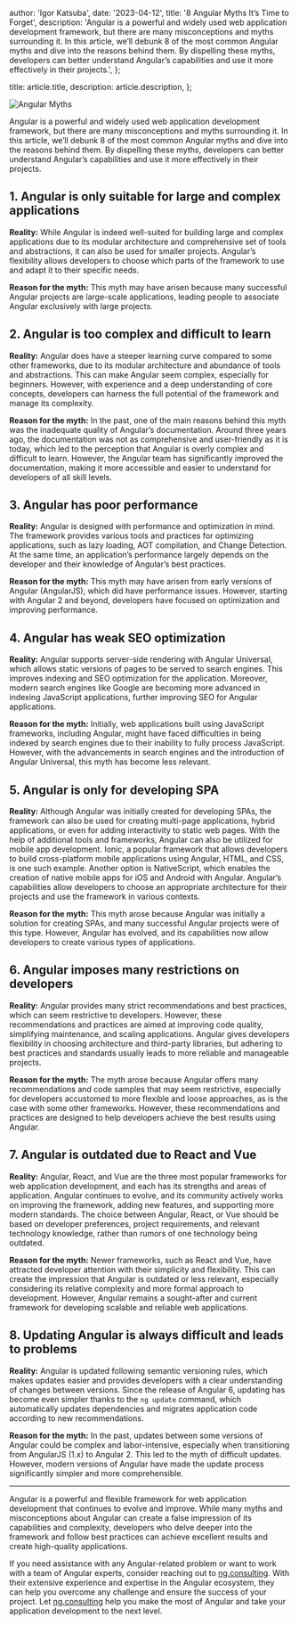 
  author: 'Igor Katsuba',
  date: '2023-04-12',
  title: '8 Angular Myths It’s Time to Forget',
  description:
    'Angular is a powerful and widely used web application development framework, but there are many misconceptions and myths surrounding it. In this article, we’ll debunk 8 of the most common Angular myths and dive into the reasons behind them. By dispelling these myths, developers can better understand Angular’s capabilities and use it more effectively in their projects.',
};

  title: article.title,
  description: article.description,
};


<Image src={angularMyths} alt="Angular Myths" />

Angular is a powerful and widely used web application development framework, but there are many misconceptions and myths surrounding it. In this article, we’ll debunk 8 of the most common Angular myths and dive into the reasons behind them. By dispelling these myths, developers can better understand Angular’s capabilities and use it more effectively in their projects.

## 1\. Angular is only suitable for large and complex applications

**Reality:** While Angular is indeed well-suited for building large and complex applications due to its modular architecture and comprehensive set of tools and abstractions, it can also be used for smaller projects. Angular’s flexibility allows developers to choose which parts of the framework to use and adapt it to their specific needs.

**Reason for the myth:** This myth may have arisen because many successful Angular projects are large-scale applications, leading people to associate Angular exclusively with large projects.

## 2\. Angular is too complex and difficult to learn

**Reality:** Angular does have a steeper learning curve compared to some other frameworks, due to its modular architecture and abundance of tools and abstractions. This can make Angular seem complex, especially for beginners. However, with experience and a deep understanding of core concepts, developers can harness the full potential of the framework and manage its complexity.

**Reason for the myth:** In the past, one of the main reasons behind this myth was the inadequate quality of Angular’s documentation. Around three years ago, the documentation was not as comprehensive and user-friendly as it is today, which led to the perception that Angular is overly complex and difficult to learn. However, the Angular team has significantly improved the documentation, making it more accessible and easier to understand for developers of all skill levels.

## 3\. Angular has poor performance

**Reality:** Angular is designed with performance and optimization in mind. The framework provides various tools and practices for optimizing applications, such as lazy loading, AOT compilation, and Change Detection. At the same time, an application’s performance largely depends on the developer and their knowledge of Angular’s best practices.

**Reason for the myth:** This myth may have arisen from early versions of Angular (AngularJS), which did have performance issues. However, starting with Angular 2 and beyond, developers have focused on optimization and improving performance.

## 4\. Angular has weak SEO optimization

**Reality:** Angular supports server-side rendering with Angular Universal, which allows static versions of pages to be served to search engines. This improves indexing and SEO optimization for the application. Moreover, modern search engines like Google are becoming more advanced in indexing JavaScript applications, further improving SEO for Angular applications.

**Reason for the myth:** Initially, web applications built using JavaScript frameworks, including Angular, might have faced difficulties in being indexed by search engines due to their inability to fully process JavaScript. However, with the advancements in search engines and the introduction of Angular Universal, this myth has become less relevant.

## 5\. Angular is only for developing SPA

**Reality:** Although Angular was initially created for developing SPAs, the framework can also be used for creating multi-page applications, hybrid applications, or even for adding interactivity to static web pages. With the help of additional tools and frameworks, Angular can also be utilized for mobile app development. Ionic, a popular framework that allows developers to build cross-platform mobile applications using Angular, HTML, and CSS, is one such example. Another option is NativeScript, which enables the creation of native mobile apps for iOS and Android with Angular. Angular’s capabilities allow developers to choose an appropriate architecture for their projects and use the framework in various contexts.

**Reason for the myth:** This myth arose because Angular was initially a solution for creating SPAs, and many successful Angular projects were of this type. However, Angular has evolved, and its capabilities now allow developers to create various types of applications.

## 6\. Angular imposes many restrictions on developers

**Reality:** Angular provides many strict recommendations and best practices, which can seem restrictive to developers. However, these recommendations and practices are aimed at improving code quality, simplifying maintenance, and scaling applications. Angular gives developers flexibility in choosing architecture and third-party libraries, but adhering to best practices and standards usually leads to more reliable and manageable projects.

**Reason for the myth:** The myth arose because Angular offers many recommendations and code samples that may seem restrictive, especially for developers accustomed to more flexible and loose approaches, as is the case with some other frameworks. However, these recommendations and practices are designed to help developers achieve the best results using Angular.

## 7\. Angular is outdated due to React and Vue

**Reality:** Angular, React, and Vue are the three most popular frameworks for web application development, and each has its strengths and areas of application. Angular continues to evolve, and its community actively works on improving the framework, adding new features, and supporting more modern standards. The choice between Angular, React, or Vue should be based on developer preferences, project requirements, and relevant technology knowledge, rather than rumors of one technology being outdated.

**Reason for the myth:** Newer frameworks, such as React and Vue, have attracted developer attention with their simplicity and flexibility. This can create the impression that Angular is outdated or less relevant, especially considering its relative complexity and more formal approach to development. However, Angular remains a sought-after and current framework for developing scalable and reliable web applications.

## 8\. Updating Angular is always difficult and leads to problems

**Reality:** Angular is updated following semantic versioning rules, which makes updates easier and provides developers with a clear understanding of changes between versions. Since the release of Angular 6, updating has become even simpler thanks to the `ng update` command, which automatically updates dependencies and migrates application code according to new recommendations.

**Reason for the myth:** In the past, updates between some versions of Angular could be complex and labor-intensive, especially when transitioning from AngularJS (1.x) to Angular 2. This led to the myth of difficult updates. However, modern versions of Angular have made the update process significantly simpler and more comprehensible.

---

Angular is a powerful and flexible framework for web application development that continues to evolve and improve. While many myths and misconceptions about Angular can create a false impression of its capabilities and complexity, developers who delve deeper into the framework and follow best practices can achieve excellent results and create high-quality applications.

If you need assistance with any Angular-related problem or want to work with a team of Angular experts, consider reaching out to [ng.consulting](https://ng.consulting/). With their extensive experience and expertise in the Angular ecosystem, they can help you overcome any challenge and ensure the success of your project. Let [ng.consulting](https://ng.consulting/) help you make the most of Angular and take your application development to the next level.
